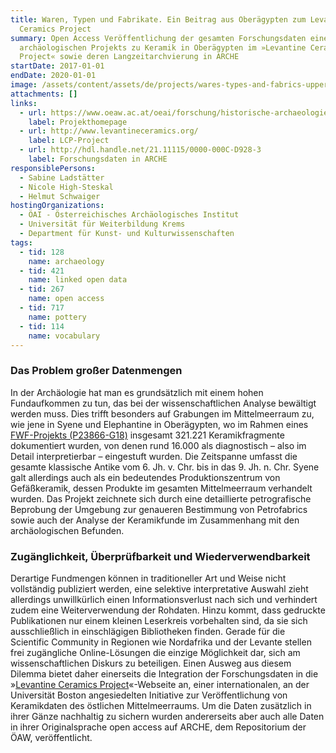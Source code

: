```yaml
---
title: Waren, Typen und Fabrikate. Ein Beitrag aus Oberägypten zum Levantine
  Ceramics Project
summary: Open Access Veröffentlichung der gesamten Forschungsdaten eines
  archäologischen Projekts zu Keramik in Oberägypten im »Levantine Ceramics
  Project« sowie deren Langzeitarchvierung in ARCHE
startDate: 2017-01-01
endDate: 2020-01-01
image: /assets/content/assets/de/projects/wares-types-and-fabrics-upper-egypt-contribution-levantine-ceramics-project/01.jpg
attachments: []
links:
  - url: https://www.oeaw.ac.at/oeai/forschung/historische-archaeologie/projekte-in-publikationsvorbereitung/assuan-ptolemaeische-keramik
    label: Projekthomepage
  - url: http://www.levantineceramics.org/
    label: LCP-Project
  - url: http://hdl.handle.net/21.11115/0000-000C-D928-3
    label: Forschungsdaten in ARCHE
responsiblePersons:
  - Sabine Ladstätter
  - Nicole High-Steskal
  - Helmut Schwaiger
hostingOrganizations:
  - ÖAI - Österreichisches Archäologisches Institut
  - Universität für Weiterbildung Krems
  - Department für Kunst- und Kultur­wissenschaften
tags:
  - tid: 128
    name: archaeology
  - tid: 421
    name: linked open data
  - tid: 267
    name: open access
  - tid: 717
    name: pottery
  - tid: 114
    name: vocabulary
---
```

### **Das Problem großer Datenmengen**

In der Archäologie hat man es grundsätzlich mit einem hohen Fundaufkommen zu tun, das bei der wissenschaftlichen Analyse bewältigt werden muss. Dies trifft besonders auf Grabungen im Mittelmeerraum zu, wie jene in Syene und Elephantine in Oberägypten, wo im Rahmen eines [FWF-Projekts (P23866-G18)](https://www.oeaw.ac.at/oeai/forschung/historische-archaeologie/projekte-in-publikationsvorbereitung/assuan-ptolemaeische-keramik) insgesamt 321.221 Keramikfragmente dokumentiert wurden, von denen rund 16.000 als diagnostisch – also im Detail interpretierbar – eingestuft wurden. Die Zeitspanne umfasst die gesamte klassische Antike vom 6. Jh. v. Chr. bis in das 9. Jh. n. Chr. Syene galt allerdings auch als ein bedeutendes Produktionszentrum von Gefäßkeramik, dessen Produkte im gesamten Mittelmeerraum verhandelt wurden.  Das Projekt zeichnete sich durch eine detaillierte petrografische Beprobung der Umgebung zur genaueren Bestimmung von Petrofabrics sowie auch der Analyse der Keramikfunde im Zusammenhang mit den archäologischen Befunden.

### **Zugänglichkeit, Überprüfbarkeit und Wiederverwendbarkeit**

Derartige Fundmengen können in traditioneller Art und Weise nicht vollständig publiziert werden, eine selektive interpretative Auswahl zieht allerdings unwillkürlich einen Informationsverlust nach sich und verhindert zudem eine Weiterverwendung der Rohdaten. Hinzu kommt, dass gedruckte Publikationen nur einem kleinen Leserkreis vorbehalten sind, da sie sich ausschließlich in einschlägigen Bibliotheken finden. Gerade für die Scientific Community in Regionen wie Nordafrika und der Levante stellen frei zugängliche Online-Lösungen die einzige Möglichkeit dar, sich am wissenschaftlichen Diskurs zu beteiligen. Einen Ausweg aus diesem Dilemma bietet daher einerseits die Integration der Forschungsdaten in die »[Levantine Ceramics Project](http://www.levantineceramics.org/)«-Webseite an, einer internationalen, an der Universität Boston angesiedelten Initiative zur Veröffentlichung von Keramikdaten des östlichen Mittelmeerraums. Um die Daten zusätzlich in ihrer Gänze nachhaltig zu sichern wurden andererseits aber auch alle Daten in ihrer Originalsprache open access auf ARCHE, dem Repositorium der ÖAW, veröffentlicht.

